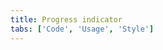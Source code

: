 ```yaml
---
title: Progress indicator
tabs: ['Code', 'Usage', 'Style']
---
```


<ComponentCode
    name="Progress indicator"
    component="progress-indicator"
    variation="progress-indicator"
    experimental
    hasReactVersion
    >
</ComponentCode>
<ComponentDocs component="progress-indicator" experimental></ComponentDocs>
